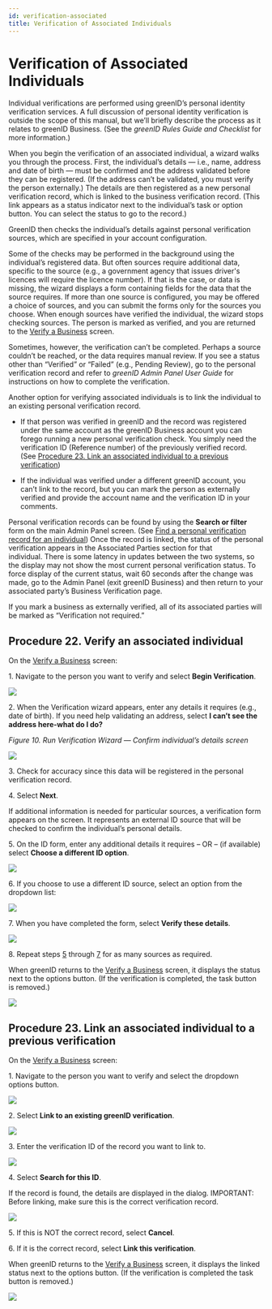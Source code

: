 ```yaml
---
id: verification-associated
title: Verification of Associated Individuals
---
```


# Verification of Associated Individuals

Individual verifications are performed using greenID’s personal identity verification services. A full discussion of personal identity verification is outside the scope of this manual, but we’ll briefly describe the process as it relates to greenID Business. (See the *greenID Rules Guide and Checklist* for more information.)

When you begin the verification of an associated individual, a wizard walks you through the process. First, the individual’s details — i.e., name, address and date of birth — must be confirmed and the address validated before they can be registered. (If the address can’t be validated, you must verify the person externally.) The details are then registered as a new personal verification record, which is linked to the business verification record. (This link appears as a status indicator next to the individual’s task or option button. You can select the status to go to the record.)

GreenID then checks the individual’s details against personal verification sources, which are specified in your account configuration.

Some of the checks may be performed in the background using the individual’s registered data. But often sources require additional data, specific to the source (e.g., a government agency that issues driver's licences will require the licence number). If that is the case, or data is missing, the wizard displays a form containing fields for the data that the source requires. If more than one source is configured, you may be offered a choice of sources, and you can submit the forms only for the sources you choose. When enough sources have verified the individual, the wizard stops checking sources. The person is marked as verified, and you are returned to the [Verify a Business](https://vixverify.atlassian.net/wiki/spaces/GREEN/pages/492307184/Verify+a+business) screen.

Sometimes, however, the verification can’t be completed. Perhaps a source couldn’t be reached, or the data requires manual review. If you see a status other than “Verified” or “Failed” (e.g., Pending Review), go to the personal verification record and refer to *greenID Admin Panel User Guide* for instructions on how to complete the verification.

Another option for verifying associated individuals is to link the individual to an existing personal verification record.

- If that person was verified in greenID and the record was registered under the same account as the greenID Business account you can forego running a new personal verification check. You simply need the verification ID (Reference number) of the previously verified record. (See [Procedure 23. Link an associated individual to a previous verification](https://vixverify.atlassian.net/wiki/spaces/GREEN/pages/492732890/Verification+of+associated+individuals#Verificationofassociatedindividuals-procedure23Procedure23.Linkanassociatedindividualtoapreviousverification))

- If the individual was verified under a different greenID account, you can’t link to the record, but you can mark the person as externally verified and provide the account name and the verification ID in your comments.

Personal verification records can be found by using the **Search or filter** form on the main Admin Panel screen. (See [Find a personal verification record for an individual](https://vixverify.atlassian.net/wiki/spaces/GREEN/pages/491520911/Admin%2BPanel#AdminPanel-Procedure2.Findapersonalverificationrecordforanindividual)) Once the record is linked, the status of the personal verification appears in the Associated Parties section for that individual. There is some latency in updates between the two systems, so the display may not show the most current personal verification status. To force display of the current status, wait 60 seconds after the change was made, go to the Admin Panel (exit greenID Business) and then return to your associated party’s Business Verification page.

If you mark a business as externally verified, all of its associated parties will be marked as “Verification not required.”

## Procedure 22. Verify an associated individual

On the [Verify a Business](https://vixverify.atlassian.net/wiki/spaces/GREEN/pages/492307184/Verify+a+business) screen:

1\. Navigate to the person you want to verify and select **Begin Verification**.

![](/img/associate-1.png)



2\. When the Verification wizard appears, enter any details it requires (e.g., date of birth). If you need help validating an address, select **I can’t see the address here-what do I do?**

*Figure 10. Run Verification Wizard — Confirm individual’s details screen*

![](/img/associate-2.png)



3\. Check for accuracy since this data will be registered in the personal verification record.

4\. Select **Next**.

If additional information is needed for particular sources, a verification form appears on the screen. It represents an external ID source that will be checked to confirm the individual’s personal details.

5\. On the ID form, enter any additional details it requires – OR – (if available) select **Choose a different ID option**.

![](/img/associate-3.png)



6\. If you choose to use a different ID source, select an option from the dropdown list:

![](/img/associate-4.png)



7\. When you have completed the form, select **Verify these details**.

![](/img/associate-5.png)



8\. Repeat steps [5](https://vixverify.atlassian.net/wiki/pages/resumedraft.action?draftId=494043306#Externallyverifiedassociatedparties-step5) through [7](https://vixverify.atlassian.net/wiki/pages/resumedraft.action?draftId=494043306#Externallyverifiedassociatedparties-step7) for as many sources as required.

When greenID returns to the [Verify a Business](https://vixverify.atlassian.net/wiki/spaces/GREEN/pages/492307184/Verify+a+business) screen, it displays the status next to the options button. (If the verification is completed, the task button is removed.)

![](/img/associate-6.png)

## Procedure 23. Link an associated individual to a previous verification

On the [Verify a Business](https://vixverify.atlassian.net/wiki/spaces/GREEN/pages/492307184/Verify+a+business) screen:

1\. Navigate to the person you want to verify and select the dropdown options button.

![](/img/associate-7.png)



2\. Select **Link to an existing greenID verification**.

![](/img/associate-8.png)



3\. Enter the verification ID of the record you want to link to.

![](/img/associate-9.png)



4\. Select **Search for this ID**.

If the record is found, the details are displayed in the dialog. IMPORTANT: Before linking, make sure this is the correct verification record.

![](/img/associate-10.png)



5\. If this is NOT the correct record, select **Cancel**.

6\. If it is the correct record, select **Link this verification**.

When greenID returns to the [Verify a Business](https://vixverify.atlassian.net/wiki/spaces/GREEN/pages/492307184/Verify+a+business) screen, it displays the linked status next to the options button. (If the verification is completed the task button is removed.)

![](/img/associate-11.png)
